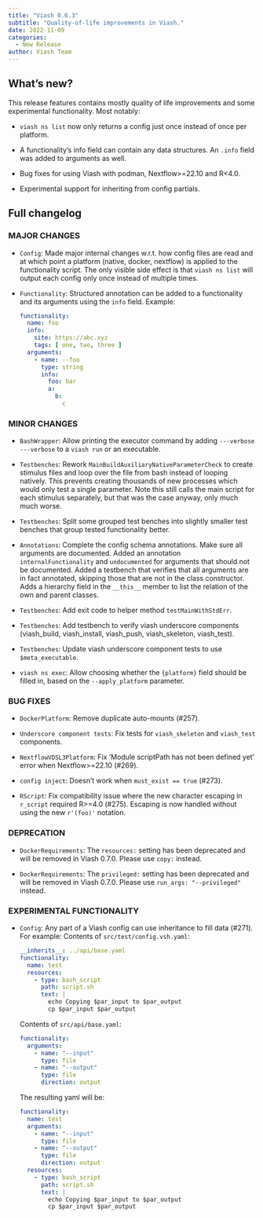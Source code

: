 ```yaml
---
title: "Viash 0.6.3"
subtitle: "Quality-of-life improvements in Viash."
date: 2022-11-09
categories:
  - New Release
author: Viash Team
---
```


## What's new?

This release features contains mostly quality of life improvements and some experimental functionality. Most notably:

* `viash ns list` now only returns a config just once instead of once per platform.

* A functionality's info field can contain any data structures. An `.info` field was added to arguments as well.

* Bug fixes for using Viash with podman, Nextflow>=22.10 and R<4.0.

* Experimental support for inheriting from config partials.

## Full changelog

### MAJOR CHANGES

* `Config`: Made major internal changes w.r.t. how config files are read and at which point a platform (native, docker, nextflow)
  is applied to the functionality script. The only visible side effect is that 
  `viash ns list` will output each config only once instead of multiple times.

* `Functionality`: Structured annotation can be added to a functionality and its arguments using the `info` field. Example:
  ```yaml
  functionality:
    name: foo
    info:
      site: https://abc.xyz
      tags: [ one, two, three ]
    arguments:
      - name: --foo
        type: string
        info:
          foo: bar
          a:
            b:
              c
  ```

### MINOR CHANGES

* `BashWrapper`: Allow printing the executor command by adding `---verbose ---verbose` to a `viash run` or an executable.

* `Testbenches`: Rework `MainBuildAuxiliaryNativeParameterCheck` to create stimulus files and loop over the file from bash instead of looping natively.
  This prevents creating thousands of new processes which would only test a single parameter.
  Note this still calls the main script for each stimulus separately, but that was the case anyway, only much much worse.

* `Testbenches`: Split some grouped test benches into slightly smaller test benches that group tested functionality better.

* `Annotations`: Complete the config schema annotations.
  Make sure all arguments are documented.
  Added an annotation `internalFunctionality` and `undocumented` for arguments that should not be documented.
  Added a testbench that verifies that all arguments are in fact annotated, skipping those that are not in the class constructor.
  Adds a hierarchy field in the `__this__` member to list the relation of the own and parent classes.

* `Testbenches`: Add exit code to helper method `testMainWithStdErr`.

* `Testbenches`: Add testbench to verify viash underscore components (viash_build, viash_install, viash_push, viash_skeleton, viash_test).

* `Testbenches`: Update viash underscore component tests to use `$meta_executable`.

* `viash ns exec`: Allow choosing whether the `{platform}` field should be filled in, based on the `--apply_platform` parameter.

### BUG FIXES

* `DockerPlatform`: Remove duplicate auto-mounts (#257).

* `Underscore component tests`: Fix tests for `viash_skeleton` and `viash_test` components.

* `NextflowVDSL3Platform`: Fix 'Module scriptPath has not been defined yet' error when Nextflow>=22.10 (#269).

* `config inject`: Doesn't work when `must_exist == true` (#273).

* `RScript`: Fix compatibility issue where the new character escaping in `r_script` required R>=4.0 (#275). Escaping is now handled without
  using the new `r'(foo)'` notation.

### DEPRECATION

* `DockerRequirements`: The `resources:` setting has been deprecated and will be removed in Viash 0.7.0. Please use `copy:` instead.

* `DockerRequirements`: The `privileged:` setting has been deprecated and will be removed in Viash 0.7.0. Please use `run_args: "--privileged"` instead.

### EXPERIMENTAL FUNCTIONALITY

* `Config`: Any part of a Viash config can use inheritance to fill data (#271). For example:
  Contents of `src/test/config.vsh.yaml`:
  ```yaml
  __inherits__: ../api/base.yaml
  functionality:
    name: test
    resources:
      - type: bash_script
        path: script.sh
        text: |
          echo Copying $par_input to $par_output
          cp $par_input $par_output
  ```
  Contents of `src/api/base.yaml`:
  ```yaml
  functionality:
    arguments:
      - name: "--input"
        type: file
      - name: "--output"
        type: file
        direction: output
  ```
  The resulting yaml will be:
  ```yaml
  functionality:
    name: test
    arguments:
      - name: "--input"
        type: file
      - name: "--output"
        type: file
        direction: output
    resources:
      - type: bash_script
        path: script.sh
        text: |
          echo Copying $par_input to $par_output
          cp $par_input $par_output
  ```

